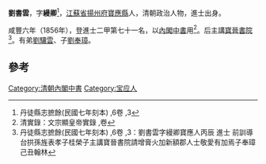 '''劉書雲'''，字'''縵卿'''<ref>丹徒縣志摭餘(民國七年刻本) ,6卷 ,3</ref>，[[江蘇省|江蘇省]][[揚州府|揚州府]][[寶應縣|寶應縣]]人，清朝政治人物，進士出身。

咸豐六年（1856年），登進士二甲第七十一名，以[[內閣中書|內閣中書]]用<ref>清實錄：文宗顯皇帝實錄 ,卷</ref>。后主講[[寶晉書院|寶晉書院]]<ref>丹徒縣志摭餘(民國七年刻本) ,6卷 ,3：劉書雲字縵卿寶應人丙辰 進士 前訓導台拱孫旌表孝子桂榮子主講寶晉書院請增膏火加新額郡人士敬愛有加焉子奉璋己丑翰林</ref>。有弟[[劉驤雲|劉驤雲]]、子[[劉奉璋|劉奉璋]]。

==參考==
{{reflist}}
{{清朝人物小作品}}
{{咸豐六年丙辰科殿試金榜}}
{{DEFAULTSORT:Liu劉}}
[[Category:清朝內閣中書|Category:清朝內閣中書]]
[[Category:宝应人|Category:宝应人]]